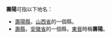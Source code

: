 '''壽陽'''可指以下地名：
*[[壽陽縣|壽陽縣]]，[[山西省|山西省]]的一個縣。
*[[壽縣|壽縣]]，[[安徽省|安徽省]]的一個縣，[[東晉|東晉]]時稱'''壽陽'''。
{{disambig|cat=二字中國地名消歧義}}
{{DEFAULTSORT:S壽陽}}